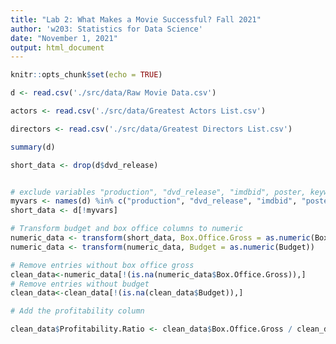 ```yaml
---
title: "Lab 2: What Makes a Movie Successful? Fall 2021"
author: 'w203: Statistics for Data Science'
date: "November 1, 2021"
output: html_document
---
```


```r
knitr::opts_chunk$set(echo = TRUE)
```



```r
d <- read.csv('./src/data/Raw Movie Data.csv')

actors <- read.csv('./src/data/Greatest Actors List.csv')

directors <- read.csv('./src/data/Greatest Directors List.csv')
```


```r
summary(d)

short_data <- drop(d$dvd_release)


# exclude variables "production", "dvd_release", "imdbid", poster, keywords
myvars <- names(d) %in% c("production", "dvd_release", "imdbid", "poster", "keywords")
short_data <- d[!myvars]

```


```r
# Transform budget and box office columns to numeric
numeric_data <- transform(short_data, Box.Office.Gross = as.numeric(Box.Office.Gross))
numeric_data <- transform(numeric_data, Budget = as.numeric(Budget))

# Remove entries without box office gross
clean_data<-numeric_data[!(is.na(numeric_data$Box.Office.Gross)),]
# Remove entries without budget
clean_data<-clean_data[!(is.na(clean_data$Budget)),]

# Add the profitability column

clean_data$Profitability.Ratio <- clean_data$Box.Office.Gross / clean_data$Budget

```




